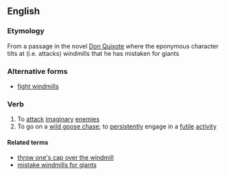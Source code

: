 ==English==
{{wikipedia|tilting at windmills}}

===Etymology===
From a passage in the novel [[w:Don Quixote|Don Quixote]] where the eponymous character tilts at (i.e. attacks) windmills that he has mistaken for giants

===Alternative forms===
*[[fight windmills]]

===Verb===
{{en-verb|inf=to [[tilt]] [[at]] [[windmills]]|tilts at windmills|tilting at windmills|tilted at windmills}} {{context|intransitive|idiom}}

# To [[attack]] [[imaginary]] [[enemies]]
# To go on a [[wild goose chase]]; to [[persistently]] engage in a [[futile]] [[activity]]

====Related terms====
*[[throw one's cap over the windmill]]
*[[mistake windmills for giants]]